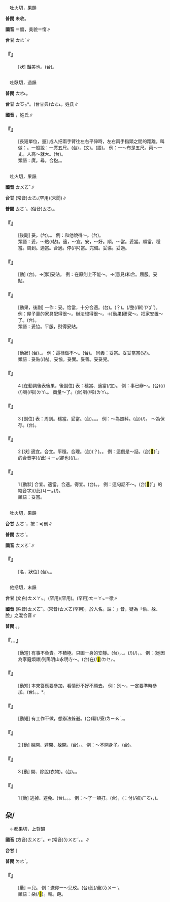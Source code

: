 
=={{ruby|<mark>&#xf9249;</mark>|ㄊㄨㄛˇ}}==

　吐火切，果韻

'''普閩''' 未收。

'''國音''' {{ruby|(文)|ㄊㄨㄛˇ}}＝嫷，美貌{{ruby|。|ㄉㄨㄛˋ}}＝惰∥

'''台甘''' <rt>ㄊㄜˋ</rt>{{ruby|、|ㄊㄜ˪}}∥

    

==='''『{{ruby|<mark>&#xf9249;</mark>|ㄊㄨㄛˇ}}』'''===
: [狀] 豔美也。(台){{ruby|真|ㄐㄧㄣ}}{{ruby|正|ㄐㄧㆩ˪}}{{ruby|<mark>&#xffad0;</mark>|ㄙㄨㄧˋ}}{{ruby|丌|ㆤ}}{{ruby|款|ㄎㄨㄢˋ}}。
    

=={{ruby|庹|ㄊㄨㄛˇ}}==

　吐臥切，過韻

'''普閩''' <rt>ㄊㄜ˪</rt>。

'''台甘''' <rt>ㄊㆦㆶ</rt>*。(台甘典)<rt>ㄊㄜ˪</rt>{{ruby|。|ㄉㄜˊ}}，姓氏∥

'''國音''' {{ruby|託|ㄊㄨㄛˇ}}{{ruby|。|ㄊㄨㄛˊ}}，姓氏∥

    

==='''『{{ruby|庹|ㄊㄨㄛˇ}}』'''===
: [長短單位，量] 成人把兩手臂往左右平伸時，左右兩手指頭之間的距離，叫做：{{ruby|庹|ㄊㄨㄛˇ}}。一般說：一庹五尺。(台){{ruby|庹|ㄊㆦㆶ}}，{{ruby|字|ㆢㄧ˫}}{{ruby|/|ㄌㄧ˫}}{{ruby|音|ㄧㆬ}}(文)。{{ruby|尋|ㄒㄧㆰˊ}}(語)。 例：一～布是五尺。兩～一丈。人高～就大。(台){{ruby|一|ㄐㄧㆵ ͘}}{{ruby|庹|ㄊㆦㆶ}}{{ruby|布|ㄅㆦ˪}}{{ruby|是|ㄒㄧ˫}}{{ruby|五|ㆣㆦ˫}}{{ruby|尺|ㄑㄧㄜㆷ}}。
:類語：庹。尋。合抱。{{ruby|<mark>&#xf985e;</mark>|ㄓㄚˇ}}。
:
    

=={{ruby|妥|ㄊㄨㄛˇ}}==

　吐火切，果韻

'''國音''' <rt>ㄊㄨㄛˇ</rt>∥

'''台甘''' (常音)<rt>ㄊㄜ˪</rt>{{ruby|。|ㄊㄜˋ}}(罕用)(未聞)∥

'''普閩''' <rt>ㄊㄜˋ</rt>。(俗音)<rt>ㄊㄜ˪</rt>。

    

==='''『{{ruby|妥|ㄊㄨㄛˇ}}{{ruby|妥|ㄊㄨㄛˇ}}{{ruby|兒|ㄦ}}』'''===
: [後副] 妥{{ruby|當|ㄉㆲ˪}}。(台){{ruby|妥|ㄊㄜˋ}}{{ruby|當|ㄉㆲ˪}}。{{ruby|好|ㄏㄜˋ}}{{ruby|勢|ㄙㆤ˪}}。 例：和他說得～。(台){{ruby|合|ㄏㄚㆴ ͘}}{{ruby|伊|ㄧ}}{{ruby|講|ㄍㆲˋ}}{{ruby|<mark>&#xffa42;</mark>|ㄍㄚㆷ}}{{ruby|真|ㄐㄧㄣ}}{{ruby|好|ㄏㄜˋ}}{{ruby|勢|ㄙㆤ˪}}。
:類語：妥，～貼(/帖)。適，～宜。安，～好。順，～當。妥當。順當。穩當。周到。適當。合適。停(/亭)當。完備。妥協。妥適。
:
    

==='''『{{ruby|妥|ㄊㄨㄛˇ}}{{ruby|協|ㄒㄧㄝˊ}}』'''===
: [動] (台){{ruby|雙|ㄒㄧㄤ}}{{ruby|方|ㄏㆲ}}{{ruby|互|ㄏㆦ˫}}{{ruby|相|ㄒㄧㆲ}}{{ruby|讓|ㄌㄧㆲ˫}}{{ruby|/|ㄋㄧㄨ˫}}{{ruby|步|ㄅㆦ˫}}{{ruby|避|ㄆㄧㄚㆷ}}{{ruby|/|ㄅㄧ˫}}{{ruby|免|ㆠㄧㄢˋ}}{{ruby|爭|ㄐㄧㄥ}}{{ruby|執|ㄐㄧㆴ}}。→[狀]妥貼。 例：在原則上不能～。→(意見)和合。屈服。妥貼。
    

==='''『{{ruby|妥|ㄊㄨㄛˇ}}{{ruby|貼|ㄊㄧㄝ}}』'''===
: [動果，後副] 一作：妥{{ruby|帖|ㄊㄧㄝ}}。恰當，十分合適。(台){{ruby|好|ㄏㄜˋ}}{{ruby|勢|ㄙㆤ˪}}。{{ruby|次|ㄙㄨ˪}}{{ruby|序|ㄒㄧ˫}}(？)。{{ruby|整|ㄐㄧㄥˋ}}{{ruby|齊|ㄗㄨㆤˊ}}{{ruby|/|ㄗㆤˊ}}(/{{ruby|齊|ㄗㄨㆤˊ}}{{ruby|/|ㄗㆤˊ}}整(/嶄)<rt>ㄗㆩˋ</rt>)。 例：屋子裏的家具配得很～。辦法想得很～。→[動果]研究～。把家安置～了。(台){{ruby|將|ㄐㄧㆲ}}{{ruby|家|ㄍㄚ}}{{ruby|庭|ㄉㄧㄥˊ}}{{ruby|安|ㄢ}}{{ruby|頓|ㄉㄨㄣ˪}}{{ruby|好|ㄏㄜˋ}}{{ruby|勢|ㄙㆤ˪}}。
:類語：妥協。平服，熨得妥貼。
:
    

==='''『{{ruby|妥|ㄊㄨㄛˇ}}{{ruby|當|·ㄉㄤˋ}}』'''===
: [動狀] (台){{ruby|妥|ㄊㄜ˪}}{{ruby|當|ㄉㆲ˪}}、{{ruby|穩|ㄨㄣˋ}}{{ruby|當|ㄉㄤ˪}}。 例：這樣做不～。(台){{ruby|按|ㄢ˪}}{{ruby|爾|ㄋㄧ}}{{ruby|/|ㄋㆤ}}{{ruby|做|ㄗㄨㆤ˪}}{{ruby|/|ㄗㄜ˪}}{{ruby|無|ㆠㄜˊ}}{{ruby|穩|ㄨㄣˋ}}{{ruby|當|ㄉㄤ˪}}。 同義：妥當。妥妥當當(兒)。
:類語：妥貼(/帖)。妥協。妥實。妥善。妥妥兒。
:
    

==='''『{{ruby|妥|ㄊㄨㄛˇ}}』'''===
:4  [在動詞後表後果，後副位] 表：穩當、適當(/宜)。 例：事已辦～。(台){{ruby|載|ㄉㄞ˫}}(/{{ruby|戴|ㄉㄞ˪}}){{ruby|事|ㄐㄧ˪}}(/{{ruby|事|ㄉㄞ˫}}{{ruby|情|ㄐㄧ˪}}){{ruby|已|ㄧˋ}}{{ruby|經|ㄍㄧㄥ}}{{ruby|辦|ㄅㄢ˫}}{{ruby|好|ㄏㄜˋ}}{{ruby|勢|ㄙㆤ˪}}喇(/啦)<rt>ㄌㄚ˪</rt>。 商量～了。(台){{ruby|參|ㄘㆰ}}{{ruby|詳|ㄒㄧㆲˊ}}{{ruby|好|ㄏㄜˋ}}{{ruby|勢|ㄙㆤ˪}}喇(/啦)<rt>ㄌㄚ˪</rt>。
    

==='''『{{ruby|妥|ㄊㄨㄛˇ}}』'''===
:3  [副位] 表：周到。穩當。妥當。(台){{ruby|妥|ㄊㄜˋ}}{{ruby|當|ㄉㆲ˪}}。{{ruby|四|ㄙㄨ˪}}{{ruby|序|ㄒㄧ˫}}。{{ruby|好|ㄏㄜˋ}}{{ruby|勢|ㄙㆤ˪}}。 例：～為照料。(台){{ruby|照|ㄐㄧㄠ˪}}{{ruby|顧|ㄍㆦ˪}}{{ruby|<mark>&#xffa42;</mark>|ㄍㄚㆷ}}{{ruby|真|ㄐㄧㄣ}}{{ruby|周|ㄐㄧㄨ}}{{ruby|到|ㄉㄜ˪}}(/{{ruby|好|ㄏㄜˋ}}{{ruby|勢|ㄙㆤ˪}})。 ～為保存。(台){{ruby|保|ㄅㄜˋ}}{{ruby|存|ㄗㄨㄣˊ}}{{ruby|<mark>&#xffa42;</mark>|ㄍㄚㆷ}}{{ruby|真|ㄐㄧㄣ}}{{ruby|好|ㄏㄜˋ}}{{ruby|勢|ㄙㆤ˪}}。
    

==='''『{{ruby|妥|ㄊㄨㄛˇ}}』'''===
:2  [狀] 適宜。合宜。平穩。合理。(台){{ruby|平|ㄅㆪˊ}}{{ruby|/|ㄅㆥˊ}}{{ruby|棒|ㄅㄤ˫}}(？)。{{ruby|公|ㄍㆲ}}{{ruby|道|ㄉㄜ˫}}。 例：這倒是～話。(台)<mark>&#xffb50;</mark>(「{{ruby|此|ㄐㄧˋ}}{{ruby|一|ㄐㄧㆵ ͘}}」的合音字)(/此)<rt>ㄐㄧㆵ</rt>{{ruby|句|ㄍㄨ˪}}{{ruby|→|ㄍㄨㆷ ͘}}(卻也){{ruby|是|ㄒㄧ˫}}{{ruby|合|ㄏㄚㆴ ͘}}{{ruby|理|ㄌㄧˋ}}(/{{ruby|公|ㄍㆲ}}{{ruby|道|ㄉㄜ˫}}){{ruby|丌|ㆤ}}{{ruby|話|ㄨㆤ˫}}。{{ruby|無|ㆠㄜˊ}}{{ruby|私|ㄙㄨ}}{{ruby|偏|ㄆㄧㄢ}}。
    

==='''『{{ruby|妥|ㄊㄨㄛˇ}}』'''===
:1  [動狀] 合宜。適當。合適。得宜。(台){{ruby|合|ㄏㄚㆷ ͘}}。{{ruby|適|ㄒㄧㆤㆶ}}{{ruby|當|ㄉㆲ˪}}。 例：這句話不～。(台)<mark>&#xffb50;</mark>(「{{ruby|此|ㄐㄧˋ}}{{ruby|一|ㄐㄧㆵ ͘}}」的縮音字)(/此)<rt>ㄐㄧㆵ</rt>{{ruby|句|ㄍㄨ˪}}{{ruby|話|ㄨㆤ˫}}{{ruby|無|ㆠㄜˊ}}{{ruby|合|ㄏㄚㆷ ͘}}(/{{ruby|無|ㆠㄜˊ}}{{ruby|適|ㄒㄧㆤㆶ}}{{ruby|當|ㄉㆲ˪}})。
:類語：妥當。
:
    

=={{ruby|橢|ㄊㄨㄛˇ}}==

　吐火切，果韻

'''台甘''' <rt>ㄊㄜˋ</rt>{{ruby|、|ㄊㄜ˪}}，按：可刪∥

'''普閩''' <rt>ㄊㄜˋ</rt>。

'''國音''' <rt>ㄊㄨㄛˇ</rt>∥

    

==='''『{{ruby|橢|ㄊㄨㄛˇ}}{{ruby|圓|ㄩㄢˊ}}』'''===
: [名，狀位] (台){{ruby|長|ㄉㆭˊ}}{{ruby|梭|ㄙㄜ}}{{ruby|丌|ㆤ}}{{ruby|圓|ㆪˊ}}{{ruby|形|ㄏㄧㄥˊ}}。{{ruby|雞|ㄍㄨㆤ}}{{ruby|/|ㄍㆤ}}{{ruby|卵|ㄋㆭ˫}}{{ruby|形|ㄏㄧㄥˊ}}。
    

=={{ruby|脫|ㄊㄨㄛˇ}}==

　他括切，末韻

'''台甘''' (文白)<rt>ㄊㄨㄚㆵ</rt>。{{ruby|(語)|ㄊㄨㄚㆷ}}(罕用){{ruby|。|ㄊㄨㆩ˪}}(罕用)。(罕用)<rt>ㄊㄧㄚㆵ</rt>＝徹∥

'''國音''' (殊音)<rt>ㄊㄨㄛˇ</rt>。(常音)<rt>ㄊㄨㄛ</rt>{{ruby|。|ㄊㄨㄟˋ}}(罕用)，於人名。註：{{ruby|「|ㄊㄨㄛˇ}}」音，疑為「偷、躲、脫」之混合音∥

'''普閩''' {{ruby|(文)|ㄊㄨㄚㆵ}}。{{ruby|(白)|ㄊㄨㄚㆷ}}。

    

==='''『{{ruby|脫|ㄊㄨㄛˇ}}…{{ruby|心|ㄒㄧㄣ}}{{ruby|靜|ㄐㄧㄥˋ}}{{ruby|兒|ㄦ}}』'''===
: [動短] 有事不負責。不積極。只圖一身的安靜。(台){{ruby|想|ㄒㄧㆫ˫}}{{ruby|/|ㄒㄧㆧ˫}}{{ruby|清|ㄑㄧㄥ}}{{ruby|心|ㄒㄧㆬ}}，{{ruby|愛|ㄞ˪}}{{ruby|酥|ㄙㆦ}}{{ruby|爽|ㄙㆲˋ}}、{{ruby|消|ㄒㄧㄠ}}{{ruby|涼|ㄌㄧㄤˊ}}。{{ruby|將|ㄐㄧㆲ}}{{ruby|費|ㄏㄨㄧ˪}}{{ruby|氣|ㄎㄧ˪}}{{ruby|丌|ㆤ}}{{ruby|載|ㄉㄞ˫}}(/{{ruby|戴|ㄉㄞ˪}}){{ruby|事|ㄐㄧ˪}}(/{{ruby|事|ㄉㄞ˫}}{{ruby|情|ㄐㄧ˪}}){{ruby|卸|ㄒㄧㄚ˪}}{{ruby|離|ㄌㄧ˫}}{{ruby|離|ㄌㄧ˫}}{{ruby|無|ㆠㄜˊ}}{{ruby|<mark>&#xffa49;</mark>|ㆠㆤㆷ}}{{ruby|/|ㆠㄨㆤㆷ}}{{ruby|管|ㄍㄨㄢˋ}}，{{ruby|無|ㆠㄜˊ}}{{ruby|<mark>&#xffa49;</mark>|ㆠㆤㆷ}}{{ruby|/|ㆠㄨㆤㆷ}}{{ruby|煩|ㄏㄨㄢˊ}}{{ruby|惱|ㄌㄜˋ}}。 例：(她因為家庭煩雜)到陽明山永明寺～。(台){{ruby|去|ㄎㄧ˪}}{{ruby|永|ㄧㄥˋ}}{{ruby|明|ㆠㄧㄥˊ}}{{ruby|寺|ㄒㄧ˫}}在(/<mark>&#xf9549;</mark>)<rt>ㄉㆤㆷ</rt>{{ruby|消|ㄒㄧㄠ}}{{ruby|涼|ㄌㄧㄤˊ}}。
    

==='''『{{ruby|脫|ㄊㄨㄛˇ}}{{ruby|懶|ㄌㄢˇ}}{{ruby|兒|ㄦ}}』'''===
: [動短] 本來答應要參加，看情形不好不願去。 例：別～，一定要準時參加。(台){{ruby|溜|ㄌㄧㄨ}}。{{ruby|走|ㄗㄠˋ}}{{ruby|<mark>&#xf985c;</mark>|ㄎㄠ}}。{{ruby|<mark>&#xf8f70;</mark>|ㄌㄤ˪}}{{ruby|<mark>&#xf8fe2;</mark>|ㄌㄧㄠˊ}}*。
    

==='''『{{ruby|脫|ㄊㄨㄛˇ}}{{ruby|滑|ㄏㄨㄚˊ}}{{ruby|兒|ㄦ}}』'''===
: [動短] 有工作不做，想辦法躲避。(台){{ruby|<mark>&#xf8f70;</mark>|ㄌㄤ˪}}聊(/寮)<rt>ㄌㄧㄠˊ</rt>，{{ruby|走|ㄗㄠˋ}}{{ruby|<mark>&#xf985c;</mark>|ㄎㄠ}}。
    

==='''『{{ruby|脫|ㄊㄨㄛˇ}}』'''===
:2  [動] 脫開、避開、躲開。(台){{ruby|閃|ㄒㄧㆰˋ}}{{ruby|開|ㄎㄨㄧ}}。{{ruby|走|ㄗㄠˋ}}{{ruby|閃|ㄒㄧㆰˋ}}。 例：～不開身子。(台){{ruby|<mark>&#xffa45;</mark>|ㆠㆤ˫}}{{ruby|/|ㆠㄨㆤ˫}}{{ruby|走|ㄗㄠˋ}}{{ruby|閃|ㄒㄧㆰˋ}}{{ruby|得|ㄉㄧㆵ}}。
    

==='''『{{ruby|脫|ㄊㄨㄛˇ}}』'''===
:3  [動] {{ruby|褪|ㄊㄨㄣˋ}}開、除脫(衣物)。(台){{ruby|踜|ㄌㄧㄥ˪}}{{ruby|開|ㄎㄨㄧ}}。{{ruby|褪|ㄊㆭ˪}}{{ruby|開|ㄎㄨㄧ}}。
    

==='''『{{ruby|脫|ㄊㄨㄛˇ}}』'''===
:1  [動] 逃掉、避免。(台){{ruby|脫|ㄊㄨㄚㆵ}}。{{ruby|減|ㄍㄧㆰˋ}}{{ruby|省|ㄒㄧㄥˋ}}。{{ruby|閃|ㄒㄧㆰˋ}}{{ruby|開|ㄎㄨㄧ}}。 例：～了一頓打。(台){{ruby|閃|ㄒㄧㆰˋ}}{{ruby|走|ㄗㄠˋ}}{{ruby|得|ㄉㄧㆵ}}{{ruby|離|ㄌㄧ˫}}，{{ruby|減|ㄍㄧㆰˋ}}{{ruby|付|ㄏㆦ˫}}{{ruby|人|ㄌㄤˊ}}{{ruby|撲|ㄆㄚㆷ}}({{ruby|反|ㄏㄨㄢˋ}}{{ruby|面|ㆠㄧㄣ˫}}{{ruby|是|ㄒㄧ˫}}：{{ruby|去|ㄎㄧ˪}}付(/被)<rt>ㄏㆦ˫</rt>{{ruby|脫|ㄌㄨㆵ}}{{ruby|去|ㄎㄧ˪}}，{{ruby|撲|ㄆㄚㆷ}}{{ruby|無|ㆠㄜˊ}}{{ruby|著|ㄉㄧㄜㆷ ͘}})。
    

==朵/{{ruby|<mark>&#xf96f8;</mark>|ㄊㄨㄛˇ}}==

　←都果切，上哿韻{{ruby|＝|ㄉㄨㄛˇ}}

'''國音''' (方音)<rt>ㄊㄨㄛˇ</rt>。←(常音)<rt>ㄉㄨㄛˇ</rt>。{{ruby|→|ㄉㄡ}}。{{ruby|→|ㄊㄡ}}∥

'''台甘''' {{ruby|(文)|ㄉㄜˋ}}∥

'''普閩''' <rt>ㄉㄜˋ</rt>。

    

==='''『{{ruby|朵|ㄊㄨㄛˇ}}』'''===
: [量] ＝{{ruby|<mark>&#xf96f8;</mark>|ㄊㄨㄛˇ}}兒。 例：送你一～兒玫{{ruby|瑰|·ㄍㄨㄟ}}。(台){{ruby|送|ㄙㄤ˪}}{{ruby|汝|ㄌㄧˋ}}{{ruby|一|ㄐㄧㆵ ͘}}蕊(/蕾)<rt>ㄌㄨㄧˋ</rt>{{ruby|玫|ㄇㄨㄧˊ}}{{ruby|/|ㄇㄨㄞˊ}}{{ruby|瑰|ㄍㄨㄧ˪}}{{ruby|花|ㄏㄨㆤ}}。
:類語：朵(/<mark>&#xf96f8;</mark>)。輪。葩。
:
    
